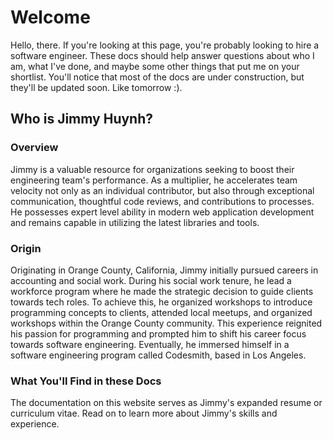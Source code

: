 # Welcome

Hello, there. If you're looking at this page, you're probably looking to hire a software engineer. These docs should
help answer questions about who I am, what I've done, and maybe some other things that put me on your shortlist. You'll
notice that most of the docs are under construction, but they'll be updated soon. Like tomorrow :).

## Who is Jimmy Huynh?

### Overview

Jimmy is a valuable resource for organizations seeking to boost their engineering team's performance. As a multiplier,
he accelerates team velocity not only as an individual contributor, but also through exceptional communication,
thoughtful code reviews, and contributions to processes. He possesses expert level ability in modern web application
development and remains capable in utilizing the latest libraries and tools.

### Origin

Originating in Orange County, California, Jimmy initially pursued careers in accounting and social work. During his
social work tenure, he lead a workforce program where he made the strategic decision to guide clients towards tech
roles. To achieve this, he organized workshops to introduce programming concepts to clients, attended local meetups, and
organized workshops within the Orange County community. This experience reignited his passion for programming and
prompted him to shift his career focus towards software engineering. Eventually, he immersed himself in a software
engineering program called Codesmith, based in Los Angeles.

### What You'll Find in these Docs

The documentation on this website serves as Jimmy's expanded resume or curriculum vitae. Read on to learn more about
Jimmy's skills and experience.
